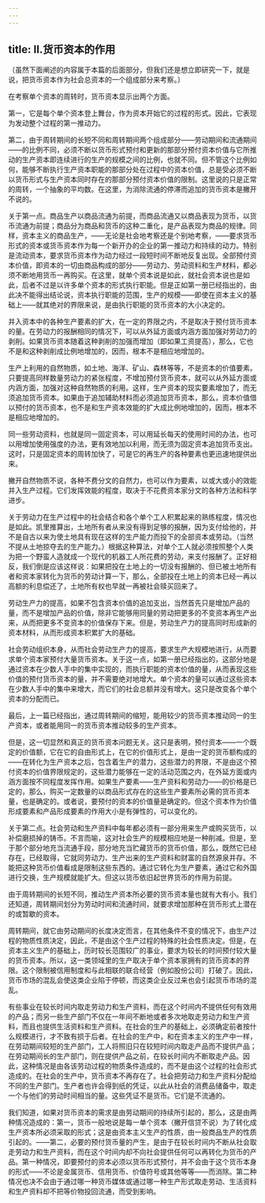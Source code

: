 ```yaml
---
---
---
```

title: Ⅱ.货币资本的作用
---



〔虽然下面阐述的内容属于本篇的后面部分，但我们还是想立即研究一下，就是说，把货币资本作为社会总资本的一个组成部分来考察。〕

在考察单个资本的周转时，货币资本显示出两个方面。

第一，它是每个单个资本登上舞台，作为资本开始它的过程的形式。因此，它表现为发动整个过程的第一推动力。

第二，由于周转期间的长短不同和周转期间两个组成部分——劳动期间和流通期间——的比例不同，必须不断以货币形式预付和更新的那部分预付资本价值与它所推动的生产资本即连续进行的生产的规模之间的比例，也就不同。但不管这个比例如何，能够不断执行生产资本职能的那部分处在过程中的资本价值，总是受必须不断以货币形式与生产资本同时存在的那部分预付资本价值的限制。这里说的只是正常的周转，一个抽象的平均数。在这里，为消除流通的停滞而追加的货币资本是撇开不说的。

关于第一点。商品生产以商品流通为前提，而商品流通又以商品表现为货币，以货币流通为前提；商品分为商品和货币的这种二重化，是产品表现为商品的规律。同样，资本主义的商品生产，——无论是社会地考察还是个别地考察，——要求货币形式的资本或货币资本作为每一个新开办的企业的第一推动力和持续的动力。特别是流动资本，要求货币资本作为动力经过一段短时间不断地反复出现。全部预付资本价值，即资本的一切由商品构成的部分——劳动力、劳动资料和生产材料，都必须不断地用货币一再购买。在这里，就单个资本说是如此，就社会资本说也是如此，后者不过是以许多单个资本的形式执行职能。但是正如第一册已经指出的，由此决不能得出结论说，资本执行职能的范围，生产的规模——即使在资本主义的基础上——就其绝对的界限来说，是由执行职能的货币资本的大小决定的。

并入资本中的各种生产要素的扩大，在一定的界限之内，不是取决于预付货币资本的量。在劳动力的报酬相同的情况下，可以从外延方面或内涵方面加强对劳动力的剥削。如果货币资本随着这种剥削的加强而增加（即如果工资提高），那么，它也不是和这种剥削成比例地增加的，因而，根本不是相应地增加的。

生产上利用的自然物质，如土地、海洋、矿山、森林等等，不是资本的价值要素。只要提高同样数量劳动力的紧张程度，不增加预付货币资本，就可以从外延方面或内涵方面，加强对这种自然物质的利用。这样，生产资本的现实要素增加了，而无须追加货币资本。如果由于追加辅助材料而必须追加货币资本，那么，资本价值借以预付的货币资本，也不是和生产资本效能的扩大成比例地增加的，因而，根本不是相应地增加的。

同一些劳动资料，也就是同一固定资本，可以用延长每天的使用时间的办法，也可以用增加使用强度的办法，更有效地加以利用，而无须为固定资本追加货币支出。这时，只是固定资本的周转加快了，可是它的再生产的各种要素也更迅速地提供出来。

撇开自然物质不说，各种不费分文的自然力，也可以作为要素，以或大或小的效能并入生产过程。它们发挥效能的程度，取决于不花费资本家分文的各种方法和科学进步。

关于劳动力在生产过程中的社会结合和各个单个工人积累起来的熟练程度，情况也是如此。凯里推算出，土地所有者从来没有得到足够的报酬，因为支付给他的，并不是自古以来为使土地具有现在这样的生产能力而投下的全部资本或劳动。（当然不提从土地掠夺去的生产能力。）根据这种算法，对单个工人就必须按照整个人类为把一个野蛮人造就成一个现代的机器工人所花费的劳动，来支付报酬了。正好相反，我们倒是应该这样说：如果把投在土地上的一切没有报酬的、但已被土地所有者和资本家转化为货币的劳动计算一下，那么，全部投在土地上的资本已经一再以高额的利息偿还了，土地所有权也早就一再被社会赎买回来了。

劳动生产力的提高，如果不包含资本价值的追加支出，当然首先只是增加产品的量，而不是增加产品的价值，除非它能够用同量的劳动把更多的不变资本再生产出来，从而把更多不变资本的价值保存下来。但是，劳动生产力的提高同时形成新的资本材料，从而形成资本积累扩大的基础。

社会劳动组织本身，从而社会劳动生产力的提高，要求生产大规模地进行，从而要求单个资本家预付大量货币资本。关于这一点，如第一册已经指出的，这部分地是通过资本在少数人手中的集中实现的，而执行职能的资本价值的量，从而表现这些价值的预付货币资本的量，并不需要绝对地增大。单个资本的量可以通过这些资本在少数人手中的集中来增大，而它们的社会总额并没有增大。这只是改变各个单个资本的分配而已。

最后，上一篇已经指出，通过周转期间的缩短，能用较少的货币资本推动同一的生产资本，或者能用同一的货币资本推动较多的生产资本。

但是，这一切显然和真正的货币资本问题无关。这只是表明，预付资本——一个既定的价值额，它在它的自由形式上，在它的价值形式上，是由一定的货币额构成的——在转化为生产资本之后，包含着生产的潜力，这些潜力的界限，不是由这个预付资本的价值界限规定的，这些潜力能够在一定的活动范围之内，在外延方面或内涵方面按不同程度发挥作用。如果生产要素——生产资料和劳动力——的价格是已定的，那么，购买一定数量的以商品形式存在的这些生产要素所必需的货币资本量，也是确定的。或者说，要预付的资本的价值量是确定的。但这个资本作为价值形成要素和产品形成要素的作用大小是有弹性的，可以变化的。

关于第二点。社会劳动和生产资料中每年都必须有一部分用来生产或购买货币，以补偿磨损掉的铸币。不言而喻，这对社会生产的规模相应地是一种削减。但是，至于那个部分地充当流通手段，部分地充当贮藏货币的货币价值，那么，既然它已经存在，已经取得，它就同劳动力、生产出来的生产资料和财富的自然源泉并存。不能把这种货币价值看成是限制这些东西的。通过它转化为生产要素，通过它和外国进行交换，生产规模就能扩大。但这以货币依旧起世界货币的作用为前提。

由于周转期间的长短不同，推动生产资本所必要的货币资本量也就有大有小。我们还知道，周转期间划分为劳动时间和流通时间，就要求增加那种在货币形式上潜在的或暂歇的资本。

周转期间，就它由劳动期间的长度决定而言，在其他条件不变的情况下，由生产过程的物质性质决定，因此，不是由这个生产过程的特殊的社会性质决定。但是，在资本主义生产的基础上，历时较长范围较广的事业，要求为较长的时间预付较大量的货币资本。所以，这一类领域里的生产取决于单个资本家拥有的货币资本的界限。这个限制被信用制度和与此相联的联合经营（例如股份公司）打破了。因此，货币市场的混乱会使这类企业陷于停顿，而这类企业反过来也会引起货币市场的混乱。

有些事业在较长时间内取走劳动力和生产资料，而在这个时间内不提供任何有效用的产品；而另一些生产部门不仅在一年间不断地或者多次地取走劳动力和生产资料，而且也提供生活资料和生产资料。在社会的生产的基础上，必须确定前者按什么规模进行，才不致有损于后者。在社会的生产中，和在资本主义的生产中一样，在劳动期间较短的生产部门，工人将照旧只在较短时间内取走产品而不提供产品；在劳动期间长的生产部门，则在提供产品之前，在较长时间内不断取走产品。因此，这种情况是由各该劳动过程的物质条件造成的，而不是由这个过程的社会形式造成的。在社会的生产中，货币资本不再存在了。社会把劳动力和生产资料分配给不同的生产部门。生产者也许会得到纸的凭证，以此从社会的消费品储备中，取走一个与他们的劳动时间相当的量。这些凭证不是货币。它们是不流通的。

我们知道，如果对货币资本的需求是由劳动期间的持续所引起的，那么，这是由两种情况造成的：第一，货币一般地说是每一单个资本（撇开信贷不说）为了转化成生产资本所必须采取的形式；这是由资本主义生产的性质，由一般商品生产的性质引起的。——第二，必要的预付货币量的产生，是由于在较长时间内不断从社会取走劳动力和生产资料，而在这个时间内却不向社会提供任何可以再转化为货币的产品。第一种情况，即要预付的资本必须以货币形式预付，并不会由于这个货币本身的形式——不论是金属货币、信用货币、价值符号或其他等等——而消除。第二种情况也决不会由于通过哪一种货币媒体或通过哪一种生产形式取走劳动、生活资料和生产资料却不把等价物投回流通，而受到影响。